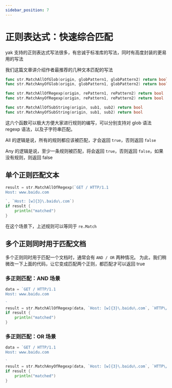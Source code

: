 ```yaml
---
sidebar_position: 7
---
```


# 正则表达式：快速综合匹配

yak 支持的正则表达式写法很多，有忠诚于标准库的写法，同时有高度封装的更易用的写法

我们这篇文章讲介绍作者最推荐的几种文本匹配的写法

```go
func str.MatchAllOfGlob(origin, globPattern1, globPattern2) return bool
func str.MatchAnyOfGlob(origin, globPattern1, globPattern2) return bool

func str.MatchAllOfRegexp(origin, rePattern1, rePattern2) return bool
func str.MatchAnyOfRegexp(origin, rePattern1, rePattern2) return bool

func str.MatchAllOfSubString(origin, sub1, sub2) return bool
func str.MatchAnyOfSubString(origin, sub1, sub2) return bool
```

这六个函数可以极大方便大家进行规则的编写，可以分别支持对 glob 语法 regexp 语法，以及子字符串匹配。

All 的逻辑是说，所有的规则都应该被匹配，才会返回 `true`，否则返回 `false`

Any 的逻辑是说，至少一条规则被匹配，将会返回 `true`，否则返回 `false`，如果没有规则，则返回 false

## 单个正则匹配文本

```go
result = str.MatchAllOfRegexp(`GET / HTTP/1.1
Host: www.baidu.com

`, `Host: [w]{3}\.baidu\.com`)
if result {
    println("matched")
}
```

在这个场景下，上述规则可以等同于 `re.Match`

## 多个正则同时用于匹配文档

多个正则同时用于匹配一个文档时，通常会有 `AND / OR` 两种情况。 为此，我们稍微改一下上面的代码，让它变成匹配两个正则，都匹配才可以返回 true

### 多正则匹配：AND 场景

```go
data = `GET / HTTP/1.1
Host: www.baidu.com

`
result = str.MatchAllOfRegexp(data, `Host: [w]{3}\.baidu\.com`, `HTTP\/1\.1`)
if result {
    println("matched")
}
```

### 多正则匹配：OR 场景

```go
data = `GET / HTTP/1.1
Host: www.baidu.com

`
result = str.MatchAnyOfRegexp(data, `Host: [w]{3}\.baidu\.com`, `HTTP\/1\.1`)
if result {
    println("matched")
}
```